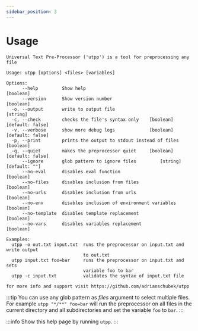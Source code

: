 ```yaml
---
sidebar_position: 3
---
```


# Usage

```
Universal Text Pre-Processor ('utpp') is a tool for preprocessing any file

Usage: utpp [options] <files> [variables]

Options:
      --help         Show help                                         [boolean]
      --version      Show version number                               [boolean]
  -o, --output       write to output file                               [string]
  -c, --check        checks the file's syntax only    [boolean] [default: false]
  -v, --verbose      show more debug logs             [boolean] [default: false]
  -p, --print        prints the output to stdout instead of files      [boolean]
  -q, --quiet        makes the preprocessor quiet     [boolean] [default: false]
      --ignore       glob pattern to ignore files         [string] [default: ""]
      --no-eval      disables eval function                            [boolean]
      --no-files     disables inclusion from files                     [boolean]
      --no-urls      disables inclusion from urls                      [boolean]
      --no-env       disables inclusion of environment variables       [boolean]
      --no-template  disables template replacement                     [boolean]
      --no-vars      disables variables replacement                    [boolean]

Examples:
  utpp -o out.txt input.txt  runs the preprocessor on input.txt and write output
                             to out.txt
  utpp input.txt foo=bar     runs the preprocessor on input.txt and sets
                             variable foo to bar
  utpp -c input.txt          validates the syntax of input.txt file

for more info and support visit https://github.com/adrianschubek/utpp
```

:::tip
You can use any glob pattern as *files* argument to select multiple files.
For example `utpp "*/**" foo=bar` will run the preprocessor on all files in the current directory and all subdirectories and set the variable `foo` to `bar`.
:::

:::info
Show this help page by running `utpp`.
:::
